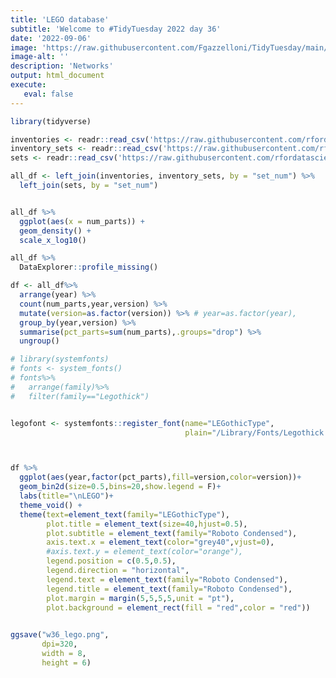 ```yaml
---
title: 'LEGO database'
subtitle: 'Welcome to #TidyTuesday 2022 day 36'
date: '2022-09-06'
image: 'https://raw.githubusercontent.com/Fgazzelloni/TidyTuesday/main/data/2022/w36_lego/w36_lego.png'
image-alt: ''
description: 'Networks'
output: html_document
execute: 
   eval: false
---
```





```r
library(tidyverse)
```

```r
inventories <- readr::read_csv('https://raw.githubusercontent.com/rfordatascience/tidytuesday/master/data/2022/2022-09-06/inventories.csv.gz')
inventory_sets <- readr::read_csv('https://raw.githubusercontent.com/rfordatascience/tidytuesday/master/data/2022/2022-09-06/inventory_sets.csv.gz')
sets <- readr::read_csv('https://raw.githubusercontent.com/rfordatascience/tidytuesday/master/data/2022/2022-09-06/sets.csv.gz')

all_df <- left_join(inventories, inventory_sets, by = "set_num") %>%
  left_join(sets, by = "set_num") 


all_df %>%
  ggplot(aes(x = num_parts)) +
  geom_density() +
  scale_x_log10()
```

```r
all_df %>%
  DataExplorer::profile_missing()
```

```r
df <- all_df%>%
  arrange(year) %>%
  count(num_parts,year,version) %>%
  mutate(version=as.factor(version)) %>% # year=as.factor(year),
  group_by(year,version) %>%
  summarise(pct_parts=sum(num_parts),.groups="drop") %>%
  ungroup() 
```




```r

 


# library(systemfonts)
# fonts <- system_fonts()
# fonts%>%
#   arrange(family)%>%
#   filter(family=="Legothick")


legofont <- systemfonts::register_font(name="LEGothicType",
                                       plain="/Library/Fonts/Legothick.ttf")



df %>%
  ggplot(aes(year,factor(pct_parts),fill=version,color=version))+
  geom_bin2d(size=0.5,bins=20,show.legend = F)+ 
  labs(title="\nLEGO")+
  theme_void() +
  theme(text=element_text(family="LEGothicType"),
        plot.title = element_text(size=40,hjust=0.5),
        plot.subtitle = element_text(family="Roboto Condensed"),
        axis.text.x = element_text(color="grey40",vjust=0),
        #axis.text.y = element_text(color="orange"),
        legend.position = c(0.5,0.5),
        legend.direction = "horizontal",
        legend.text = element_text(family="Roboto Condensed"),
        legend.title = element_text(family="Roboto Condensed"),
        plot.margin = margin(5,5,5,5,unit = "pt"),
        plot.background = element_rect(fill = "red",color = "red")) 

  
ggsave("w36_lego.png",
       dpi=320,
       width = 8,
       height = 6)
```




